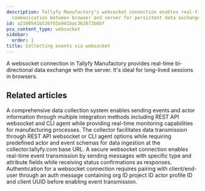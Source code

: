 ```yaml
---
description: Tallyfy Manufactory's websocket connection enables real-time bidirectional
  communication between browser and server for persistent data exchange sessions.
id: a2180541b536f65a9d1bac362672b6bf
pcx_content_type: websocket
sidebar:
  order: 1
title: Collecting events via websocket
---
```


A websocket connection in Tallyfy Manufactory provides real-time bi-directional data exchange with the server. It's ideal for long-lived sessions in browsers.


## Related articles
<CardGrid>
<LinkTitleCard header="<b>Collector > Collecting events via the REST API</b>" href="/products/manufactory/collector/rest_api/" > A comprehensive data collection system enables sending events and actor information through multiple integration methods including REST API websocket and CLI agent while providing real-time monitoring capabilities for manufacturing processes. </LinkTitleCard>
<LinkTitleCard header="<b>Manufactory > Collector</b>" href="/products/manufactory/collector/" > The collector facilitates data transmission through REST API websocket or CLI agent options while requiring predefined actor and event schemas for data ingestion at the collector.tallyfy.com base URL. </LinkTitleCard>
<LinkTitleCard header="<b>Websocket > Send events via the web socket</b>" href="/products/manufactory/collector/websocket/send_events/" > A secure websocket connection enables real-time event transmission by sending messages with specific type and attribute fields while receiving status confirmations as responses. </LinkTitleCard>
<LinkTitleCard header="<b>Websocket > Connect to our web socket server</b>" href="/products/manufactory/collector/websocket/connect_to_ws/" > Authentication for a websocket connection requires pairing with client/end-user through an auth message containing org ID project ID actor profile ID and client UUID before enabling event transmission. </LinkTitleCard>
</CardGrid>